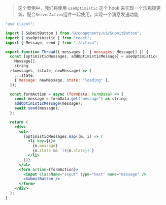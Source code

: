 > 这个案例中，我们将使用 `useOptimistic` 这个 hook 来实现一个乐观锁更新，配合`ServerAction`组件一起使用，实现一个消息发送功能


```jsx
"use client";

import { SubmitButton } from "@/components/ui/SubmitButton";
import { useOptimistic } from "react";
import { Message, send } from "./action";

export function Thread({ messages }: { messages: Message[] }) {
  const [optimisticMessages, addOptimisticMessage] = useOptimistic<
    Message[],
    string
  >(messages, (state, newMessage) => [
    ...state,
    { message: newMessage, state: "loading" },
  ]);

  const formAction = async (formData: FormData) => {
    const message = formData.get("message") as string;
    addOptimisticMessage(message);
    await send(message);
  };

  return (
    <div>
      <ul>
        {optimisticMessages.map((m, i) => (
          <li key={i}>
            {m.message}
            {m.state && `(${m.state})`}
          </li>
        ))}
      </ul>
      <form action={formAction}>
        <input className="input" type="text" name="message" />
        <SubmitButton />
      </form>
    </div>
  );
}

```